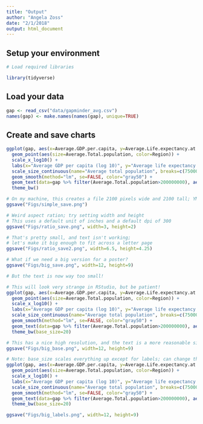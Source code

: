 ```yaml
---
title: "Output"
author: "Angela Zoss"
date: "2/1/2018"
output: html_document
---
```


## Setup your environment

```r

# Load required libraries

library(tidyverse)

```

## Load your data

```r

gap <- read_csv("data/gapminder_avg.csv")
names(gap) <- make.names(names(gap), unique=TRUE)

```

## Create and save charts

```r

ggplot(gap, aes(x=Average.GDP.per.capita, y=Average.Life.expectancy.at.birth)) +
  geom_point(aes(size=Average.Total.population, color=Region)) +
  scale_x_log10() + 
  labs(x="Average GDP per capita (log 10)", y="Average life expectancy at birth", title="Averages across all years of the traditional Gapminder dataset") +
  scale_size_continuous(name="Average total population", breaks=c(7500000,75000000,750000000),labels=c("7.5 million","75 million","750 million")) +
  geom_smooth(method="lm", se=FALSE, color="gray50") +
  geom_text(data=gap %>% filter(Average.Total.population>200000000), aes(label=Country)) +
  theme_bw()

# On my machine, this creates a file 2100 pixels wide and 2100 tall; YMMV
ggsave("Figs/simple_save.png")

# Weird aspect ration; try setting width and height
# This uses a default unit of inches and a default dpi of 300
ggsave("Figs/ratio_save.png", width=3, height=2)

# That's pretty small, and text isn't working; 
# let's make it big enough to fit across a letter page
ggsave("Figs/ratio_save2.png", width=6.5, height=4.25)

# What if we need a big version for a poster?
ggsave("Figs/big_save.png", width=12, height=9)

# But the text is now way too small!

# This will look very strange in RStudio, but be patient!
ggplot(gap, aes(x=Average.GDP.per.capita, y=Average.Life.expectancy.at.birth)) +
  geom_point(aes(size=Average.Total.population, color=Region)) +
  scale_x_log10() + 
  labs(x="Average GDP per capita (log 10)", y="Average life expectancy at birth", title="Averages across all years of the traditional Gapminder dataset") +
  scale_size_continuous(name="Average total population", breaks=c(7500000,75000000,750000000),labels=c("7.5 million","75 million","750 million")) +
  geom_smooth(method="lm", se=FALSE, color="gray50") +
  geom_text(data=gap %>% filter(Average.Total.population>200000000), aes(label=Country)) +
  theme_bw(base_size=20)

# This has a nice high resolution, and the text is a more reasonable size
ggsave("Figs/big_base.png", width=12, height=9)

# Note: base_size scales everything up except for labels; can change those separately
ggplot(gap, aes(x=Average.GDP.per.capita, y=Average.Life.expectancy.at.birth)) +
  geom_point(aes(size=Average.Total.population, color=Region)) +
  scale_x_log10() + 
  labs(x="Average GDP per capita (log 10)", y="Average life expectancy at birth", title="Averages across all years of the traditional Gapminder dataset") +
  scale_size_continuous(name="Average total population", breaks=c(7500000,75000000,750000000),labels=c("7.5 million","75 million","750 million")) +
  geom_smooth(method="lm", se=FALSE, color="gray50") +
  geom_text(data=gap %>% filter(Average.Total.population>200000000), aes(label=Country), size=10) +
  theme_bw(base_size=20)

ggsave("Figs/big_labels.png", width=12, height=9)

```